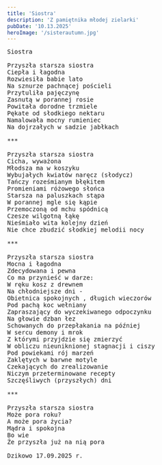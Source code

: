 ```yaml
---
title: 'Siostra'
description: 'Z pamiętnika młodej zielarki'
pubDate: '10.13.2025'
heroImage: '/sisterautumn.jpg'
---
```

<pre>
Siostra

Przyszła starsza siostra
Ciepła i łagodna
Rozwiesiła babie lato
Na sznurze pachnącej pościeli
Przytuliła pajęczynę
Zasnutą w porannej rosie
Powitała dorodne trzmiele
Pękate od słodkiego nektaru
Namalowała mocny rumieniec 
Na dojrzałych w sadzie jabłkach

***

Przyszła starsza siostra
Cicha, wyważona
Młodsza ma w koszyku
Wybujałych kwiatów naręcz (słodycz)
Tańczy roześmianym błękitem
Promieniami różowego słońca
Starsza na paluszkach stąpa
W porannej mgle się kąpie
Przemoczoną od mchu spódnicą
Czesze wilgotną łąkę
Nieśmiało wita kolejny dzień
Nie chce zbudzić słodkiej melodii nocy

***

Przyszła starsza siostra
Mocna i łagodna
Zdecydowana i pewna
Co ma przynieść w darze:
W ręku kosz z drewnem
Na chłodniejsze dni - 
Obietnica spokojnych , długich wieczorów
Pod pachą koc wełniany
Zapraszający do wyczekiwanego odpoczynku
Na głowie dzban łez 
Schowanych do przepłakania na później
W sercu demony i mrok
Z którymi przyjdzie się zmierzyć
W obliczu nieuniknionej stagnacji i ciszy
Pod powiekami rój marzeń
Zaklętych w barwne motyle
Czekających do zrealizowanie 
Niczym przeterminowane recepty
Szczęśliwych (przyszłych) dni

***

Przyszła starsza siostra
Może pora roku?
A może pora życia?
Mądra i spokojna
Bo wie
Że przyszła już na nią pora

Dzikowo 17.09.2025 r.
  

</pre>


